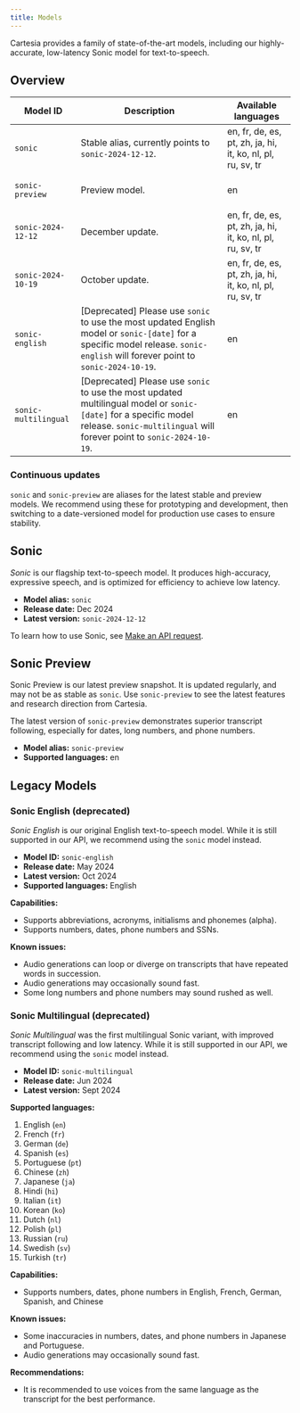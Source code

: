 ```yaml
---
title: Models
---
```


Cartesia provides a family of state-of-the-art models, including our highly-accurate, low-latency Sonic model for text-to-speech.

## Overview

<div class="fern-table-root not-prose">
	<table class="fern-table">
		<thead>
			<tr>
				<th>Model ID</th>
				<th>Description</th>
				<th>Available languages</th>
			</tr>
		</thead>
		<tr>
			<td><code>sonic</code></td>
			<td>Stable alias, currently points to <code style="white-space: nowrap">sonic-2024-12-12</code>.</td>
			<td>en, fr, de, es, pt, zh, ja, hi, it, ko, nl, pl, ru, sv, tr</td>
		</tr>
		<tr>
			<td><pre><code>sonic-preview</code></pre></td>
			<td>Preview model.</td>
			<td>en</td>
		</tr>
		<tr>
			<td><pre><code>sonic-2024-12-12</code></pre></td>
			<td>December update.</td>
			<td>en, fr, de, es, pt, zh, ja, hi, it, ko, nl, pl, ru, sv, tr</td>
		</tr>
		<tr>
			<td><pre><code>sonic-2024-10-19</code></pre></td>
			<td>October update.</td>
			<td>en, fr, de, es, pt, zh, ja, hi, it, ko, nl, pl, ru, sv, tr</td>
		</tr>
		<tr>
			<td><pre><code>sonic-english</code></pre></td>
			<td>[Deprecated] Please use <code>sonic</code> to use the most updated English model or <code>sonic-[date]</code> for a specific model release. <code>sonic-english</code> will forever point to <code>sonic-2024-10-19</code>.</td>
			<td>en</td>
		</tr>
		<tr>
			<td><pre><code>sonic-multilingual</code></pre></td>
			<td>[Deprecated] Please use <code>sonic</code> to use the most updated multilingual model or <code>sonic-[date]</code> for a specific model release. <code>sonic-multilingual</code> will forever point to <code>sonic-2024-10-19</code>.</td>
			<td>en</td>
		</tr>
	</table>
</div>


### Continuous updates

`sonic` and `sonic-preview` are aliases for the latest stable and preview models. We recommend using these for prototyping and development, then switching to a date-versioned model for production use cases to ensure stability.

## Sonic

_Sonic_ is our flagship text-to-speech model. It produces high-accuracy, expressive speech, and is optimized for efficiency to achieve low latency.

- **Model alias:** `sonic`
- **Release date:** Dec 2024
- **Latest version:** `sonic-2024-12-12`

To learn how to use Sonic, see [Make an API request](/get-started/make-an-api-request).


## Sonic Preview

Sonic Preview is our latest preview snapshot. It is updated regularly, and may not be as stable as `sonic`. Use `sonic-preview` to see the latest features and research direction from Cartesia.

The latest version of `sonic-preview` demonstrates superior transcript following, especially for dates, long numbers, and phone numbers.

- **Model alias:** `sonic-preview`
- **Supported languages:** en

## Legacy Models

### Sonic English (deprecated)

_Sonic English_ is our original English text-to-speech model. While it is still supported in our API, we recommend using the `sonic` model instead.

- **Model ID:** `sonic-english`
- **Release date:** May 2024
- **Latest version:** Oct 2024
- **Supported languages:** English

**Capabilities:**

* Supports abbreviations, acronyms, initialisms and phonemes (alpha).
* Supports numbers, dates, phone numbers and SSNs.

**Known issues:**

* Audio generations can loop or diverge on transcripts that have repeated words in succession.
* Audio generations may occasionally sound fast.
* Some long numbers and phone numbers may sound rushed as well.

### Sonic Multilingual (deprecated)

_Sonic Multilingual_ was the first multilingual Sonic variant, with improved transcript following and low latency.  While it is still supported in our API, we recommend using the `sonic` model instead.

- **Model ID:** `sonic-multilingual`
- **Release date:** Jun 2024
- **Latest version:** Sept 2024

**Supported languages:**

1. English (`en`)
2. French (`fr`)
3. German (`de`)
4. Spanish (`es`)
5. Portuguese (`pt`)
6. Chinese (`zh`)
7. Japanese (`ja`)
8. Hindi (`hi`)
9. Italian (`it`)
10. Korean (`ko`)
11. Dutch (`nl`)
12. Polish (`pl`)
13. Russian (`ru`)
14. Swedish (`sv`)
15. Turkish (`tr`)

**Capabilities:**
- Supports numbers, dates, phone numbers in English, French, German, Spanish, and Chinese

**Known issues:**
- Some inaccuracies in numbers, dates, and phone numbers in Japanese and Portuguese.
- Audio generations may occasionally sound fast.


**Recommendations:**

* It is recommended to use voices from the same language as the transcript for the best performance.
